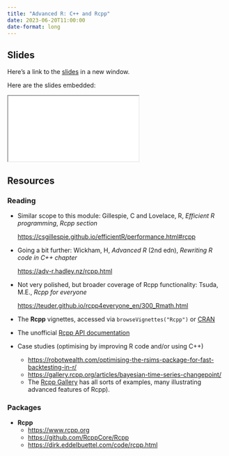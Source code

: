 ```yaml
---
title: "Advanced R: C++ and Rcpp"
date: 2023-06-20T11:00:00
date-format: long
---
```


## Slides

Here's a link to the [slides](/slides/06-r-with-cpp/index.qmd){target="_blank"} in a new window. 

Here are the slides embedded:

<iframe class="slide-deck ar3x2" src="/slides/06-r-with-cpp/index.html" title="06-r-with-cpp slides">
</iframe>

## Resources

### Reading

- Similar scope to this module: Gillespie, C and Lovelace, R, _Efficient R programming_, _Rcpp section_ 

  <https://csgillespie.github.io/efficientR/performance.html#rcpp>

- Going a bit further: Wickham, H, _Advanced R_ (2nd edn), _Rewriting R code in C++ chapter_ 

  <https://adv-r.hadley.nz/rcpp.html>

- Not very polished, but broader coverage of Rcpp functionality: Tsuda, M.E., _Rcpp for everyone_
  
  <https://teuder.github.io/rcpp4everyone_en/300_Rmath.html>

- The **Rcpp** vignettes, accessed via `browseVignettes("Rcpp")` or [CRAN](https://CRAN.R-project.org/package=Rcpp)

- The unofficial [Rcpp API documentation](https://thecoatlessprofessor.com/programming/cpp/unofficial-rcpp-api-documentation)

- Case studies (optimising by improving R code and/or using C++)
  - <https://robotwealth.com/optimising-the-rsims-package-for-fast-backtesting-in-r/>
  - <https://gallery.rcpp.org/articles/bayesian-time-series-changepoint/>
  - The [Rcpp Gallery](https://gallery.rcpp.org/) has all sorts of examples, many illustrating advanced features of Rcpp).

### Packages

- **Rcpp**
  - <https://www.rcpp.org>
  - <https://github.com/RcppCore/Rcpp>
  - <https://dirk.eddelbuettel.com/code/rcpp.html>
  